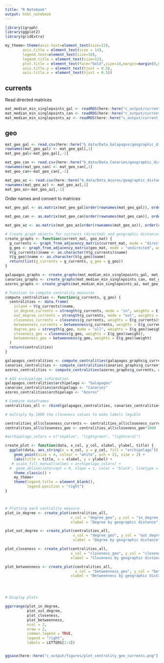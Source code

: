 ```yaml
---
title: "R Notebook"
output: html_notebook
---
```

```r
library(igraph)
library(ggplot2)
library(gridExtra)
```

```r
my_theme<-theme(axis.text=element_text(size=12),
        axis.title = element_text(size = 14),
        legend.text=element_text(size=10),
        legend.title = element_text(size=12),
        plot.title = element_text(face="bold",size=14,margin=margin(0,0,20,0),hjust = 0.5),
        axis.title.y = element_text(hjust = 0.5),
        axis.title.x = element_text(hjust = 0.5))
```


## currents

Read directed matrices

```r
mat_median_min_singlepoints_gal <- readRDS(here::here("c_output/current_conn_matrices/mat_median_min_singlepoints_gal.rds"))
mat_median_min_singlepoints_can <- readRDS(here::here("c_output/current_conn_matrices/mat_median_min_singlepoints_can.rds"))
mat_median_min_singlepoints_az <- readRDS(here::here("c_output/current_conn_matrices/mat_median_min_singlepoints_az.rds"))

```


## geo

```r
mat_geo_gal <- read.csv(here::here("b_data/Data_Galapagos/geographic_distance_galap.csv"))
rownames(mat_geo_gal) <- mat_geo_gal[,1]
mat_geo_gal<-mat_geo_gal[,-1]

mat_geo_can <- read.csv(here::here("b_data/Data_Canaries/geographic_distance_canaries.csv"))
rownames(mat_geo_can) <- mat_geo_can[,1]
mat_geo_can<-mat_geo_can[,-1]

mat_geo_az <- read.csv(here::here("b_data/Data_Azores/geographic_distance_azores.csv"))
rownames(mat_geo_az) <- mat_geo_az[,1]
mat_geo_az<-mat_geo_az[,-1]
```

Order names and convert to matrices

```r
mat_geo_gal <- as.matrix(mat_geo_gal[order(rownames(mat_geo_gal)), order(colnames(mat_geo_gal))])

mat_geo_can <- as.matrix(mat_geo_can[order(rownames(mat_geo_can)), order(colnames(mat_geo_can))])

mat_geo_az <- as.matrix(mat_geo_az[order(rownames(mat_geo_az)), order(colnames(mat_geo_az))])

```


```r

# Create graph objects for currents (directed) and geographic distances (undirected)
create_graphs <- function(current_mat, geo_mat) {
  g_currents <- graph_from_adjacency_matrix(current_mat, mode = "directed", weighted = TRUE)
  g_geo <- graph_from_adjacency_matrix(geo_mat, mode = "undirected", weighted = TRUE)
  V(g_currents)$name <- as.character(V(g_currents)$name)
  V(g_geo)$name <- as.character(V(g_geo)$name)
  return(list(g_currents = g_currents, g_geo = g_geo))
}

galapagos_graphs <- create_graphs(mat_median_min_singlepoints_gal, mat_geo_gal)
canaries_graphs <- create_graphs(mat_median_min_singlepoints_can, mat_geo_can)
azores_graphs <- create_graphs(mat_median_min_singlepoints_az, mat_geo_az)

```


```r
# Function to compute centrality measures
compute_centralities <- function(g_currents, g_geo) {
  centralities <- data.frame(
    island = V(g_currents)$name,
    in_degree_currents = strength(g_currents, mode = "in", weights = E(g_currents)$weight),
    out_degree_currents = strength(g_currents, mode = "out", weights = E(g_currents)$weight),
    closeness_currents = closeness(g_currents, weights = E(g_currents)$weight),
    betweenness_currents = betweenness(g_currents, weights = E(g_currents)$weight),
    degree_geo = strength(g_geo, mode = "all", weights = E(g_geo)$weight),
    closeness_geo = closeness(g_geo, weights = E(g_geo)$weight),
    betweenness_geo = betweenness(g_geo, weights = E(g_geo)$weight)
  )
  return(centralities)
}

galapagos_centralities <- compute_centralities(galapagos_graphs$g_currents, galapagos_graphs$g_geo)
canaries_centralities <- compute_centralities(canaries_graphs$g_currents, canaries_graphs$g_geo)
azores_centralities <- compute_centralities(azores_graphs$g_currents, azores_graphs$g_geo)

# Add archipelago information
galapagos_centralities$archipelago <- "Galapagos"
canaries_centralities$archipelago <- "Canaries"
azores_centralities$archipelago <- "Azores"

# Combine dataframes
centralities_all <- rbind(galapagos_centralities, canaries_centralities, azores_centralities)

```


```r


# multiply by 1000 the closeness values to make labels legible

centralities_all$closeness_currents <- centralities_all$closeness_currents*1000
centralities_all$closeness_geo <- centralities_all$closeness_geo*1000

#archipelago_colors = c("skyblue", "lightgreen", "lightcoral")

create_plot <- function(data, x_col, y_col, xlabel, ylabel, title) {
  ggplot(data, aes_string(x = x_col, y = y_col, fill = "archipelago")) +
    geom_point(size = 4, colour = "white", pch = 21, size = 2) +
    labs(title = title, x = xlabel, y = ylabel) +
   # scale_fill_manual(values = archipelago_colors) +
  #  geom_abline(intercept = 0, slope = 1, color = "black", linetype = "dashed") +
    theme_classic() +
    my_theme+
    theme(legend.title = element_blank(),
          legend.position = "right")
}



# Plotting each centrality measure
plot_in_degree <- create_plot(centralities_all, 
                              x_col = "degree_geo", y_col = "in_degree_currents", title = "",
                              xlabel = "Degree by geographic distance", ylabel = "In-degree by ocean currents")

plot_out_degree <- create_plot(centralities_all, 
                               x_col = "degree_geo", y_col = "out_degree_currents", title = "",
                               xlabel = "Degree by geographic distance", ylabel = "Out-degree by ocean currents")

plot_closeness <- create_plot(centralities_all, 
                              x_col = "closeness_geo", y_col = "closeness_currents", title = "",
                              xlabel = "Closeness by geographic distance", ylabel = "Closeness by ocean currents")

plot_betweenness <- create_plot(centralities_all, 
                                x_col = "betweenness_geo", y_col = "betweenness_currents", title = "",
                              xlabel = "Betweenness by geographic distance", ylabel = "Betweenness by ocean currents")




# Display plots

ggarrange(plot_in_degree, 
          plot_out_degree, 
          plot_closeness, 
          plot_betweenness, 
          ncol = 2, 
          nrow = 2,
          common.legend = TRUE,
          legend = "right",
          labels = LETTERS[1:4])


ggsave(here::here("c_output/figures/plot_centrality_geo_currents.png"), height = 9, width = 9)



```


